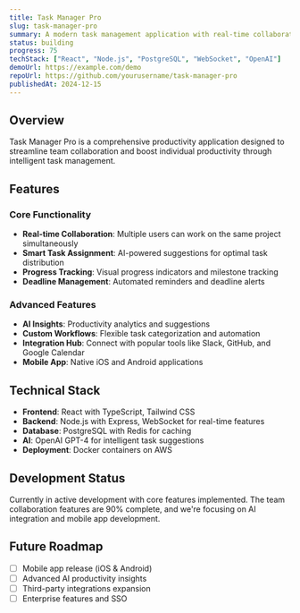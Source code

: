 ```yaml
---
title: Task Manager Pro
slug: task-manager-pro
summary: A modern task management application with real-time collaboration and AI-powered productivity insights.
status: building
progress: 75
techStack: ["React", "Node.js", "PostgreSQL", "WebSocket", "OpenAI"]
demoUrl: https://example.com/demo
repoUrl: https://github.com/yourusername/task-manager-pro
publishedAt: 2024-12-15
---
```


## Overview

Task Manager Pro is a comprehensive productivity application designed to streamline team collaboration and boost individual productivity through intelligent task management.

## Features

### Core Functionality
- **Real-time Collaboration**: Multiple users can work on the same project simultaneously
- **Smart Task Assignment**: AI-powered suggestions for optimal task distribution
- **Progress Tracking**: Visual progress indicators and milestone tracking
- **Deadline Management**: Automated reminders and deadline alerts

### Advanced Features
- **AI Insights**: Productivity analytics and suggestions
- **Custom Workflows**: Flexible task categorization and automation
- **Integration Hub**: Connect with popular tools like Slack, GitHub, and Google Calendar
- **Mobile App**: Native iOS and Android applications

## Technical Stack

- **Frontend**: React with TypeScript, Tailwind CSS
- **Backend**: Node.js with Express, WebSocket for real-time features
- **Database**: PostgreSQL with Redis for caching
- **AI**: OpenAI GPT-4 for intelligent task suggestions
- **Deployment**: Docker containers on AWS

## Development Status

Currently in active development with core features implemented. The team collaboration features are 90% complete, and we're focusing on AI integration and mobile app development.

## Future Roadmap

- [ ] Mobile app release (iOS & Android)
- [ ] Advanced AI productivity insights
- [ ] Third-party integrations expansion
- [ ] Enterprise features and SSO
